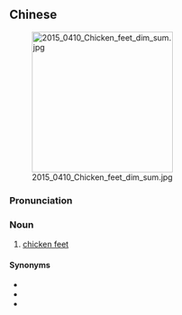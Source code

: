 ==Chinese==
{{zh-forms|s=鸡爪}}
[[File:2015 0410 Chicken feet dim sum.jpg|thumb|right|250px]]

===Pronunciation===
{{zh-pron
|m=jīzhǎo
|mn=ke-jiáu/koe-jiáu
|cat=n
}}

===Noun===
{{zh-noun}}

# [[chicken feet]]

====Synonyms====
* {{zh-l|鳳爪}}
* {{zh-l|雞腳}}
* {{zh-l|雞爪子}}

{{zh-cat|Foods}}